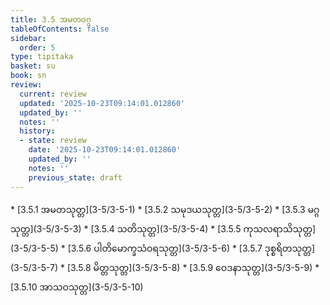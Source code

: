 ```yaml
---
title: 3.5 အမတဝဂ္ဂ
tableOfContents: false
sidebar:
  order: 5
type: tipitaka
basket: su
book: sn
review:
  current: review
  updated: '2025-10-23T09:14:01.012860'
  updated_by: ''
  notes: ''
  history:
  - state: review
    date: '2025-10-23T09:14:01.012860'
    updated_by: ''
    notes: ''
    previous_state: draft
---
```



<ReviewStatus review={frontmatter.review} showDetails={true} />

<HypothesisAnnotation frontmatter={frontmatter} />

<DynamicBreadcrumb />



<TableOfContents book="sn" section="3.5">
* [3.5.1 အမတသုတ္တ](3-5/3-5-1)
* [3.5.2 သမုဒယသုတ္တ](3-5/3-5-2)
* [3.5.3 မဂ္ဂသုတ္တ](3-5/3-5-3)
* [3.5.4 သတိသုတ္တ](3-5/3-5-4)
* [3.5.5 ကုသလရာသိသုတ္တ](3-5/3-5-5)
* [3.5.6 ပါတိမောက္ခသံဝရသုတ္တ](3-5/3-5-6)
* [3.5.7 ဒုစ္စရိတသုတ္တ](3-5/3-5-7)
* [3.5.8 မိတ္တသုတ္တ](3-5/3-5-8)
* [3.5.9 ဝေဒနာသုတ္တ](3-5/3-5-9)
* [3.5.10 အာသဝသုတ္တ](3-5/3-5-10)
</TableOfContents>